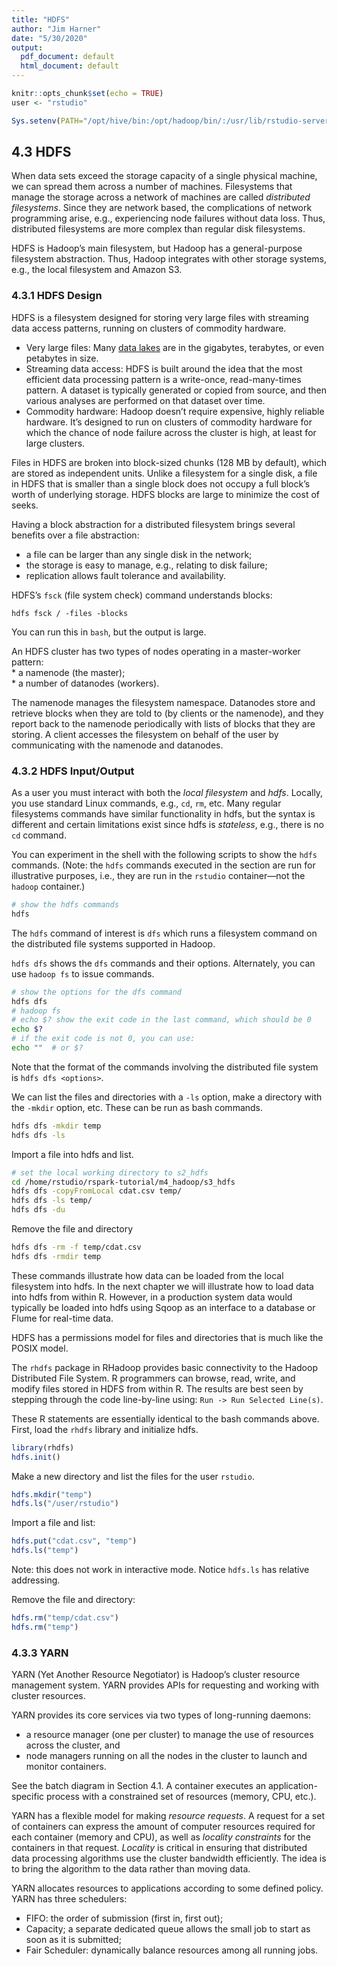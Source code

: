 ```yaml
---
title: "HDFS"
author: "Jim Harner"
date: "5/30/2020"
output:
  pdf_document: default
  html_document: default
---
```


```r
knitr::opts_chunk$set(echo = TRUE)
user <- "rstudio"

Sys.setenv(PATH="/opt/hive/bin:/opt/hadoop/bin/:/usr/lib/rstudio-server/bin:/usr/local/sbin:/usr/local/bin:/usr/sbin:/usr/bin:/sbin:/bin")
```

## 4.3 HDFS

When data sets exceed the storage capacity of a single physical machine, we can spread them across a number of machines. Filesystems that manage the storage across a network of machines are called *distributed filesystems*. Since they are network based, the complications of network programming arise, e.g., experiencing node failures without data loss. Thus, distributed filesystems are more complex than regular disk filesystems.

HDFS is Hadoop’s main filesystem, but Hadoop has a general-purpose filesystem abstraction. Thus, Hadoop integrates with other storage systems, e.g., the local filesystem and Amazon S3.

### 4.3.1 HDFS Design

HDFS is a filesystem designed for storing very large files with streaming data access patterns, running on clusters of commodity hardware.  

* Very large files: Many [data lakes](https://en.wikipedia.org/wiki/Data_lake) are in the gigabytes, terabytes, or even petabytes in size.  
* Streaming data access: HDFS is built around the idea that the most efficient data processing pattern is a write-once, read-many-times pattern. A dataset is typically generated or copied from source, and then various analyses are performed on that dataset over time.  
* Commodity hardware: Hadoop doesn’t require expensive, highly reliable hardware. It’s designed to run on clusters of commodity hardware for which the chance of node failure across the cluster is high, at least for large clusters.

Files in HDFS are broken into block-sized chunks (128 MB by default), which are stored as independent units. Unlike a filesystem for a single disk, a file in HDFS that is smaller than a single block does not occupy a full block’s worth of underlying storage. HDFS blocks are large to minimize the cost of seeks. 

Having a block abstraction for a distributed filesystem brings several benefits over a file abstraction:  

* a file can be larger than any single disk in the network;
* the storage is easy to manage, e.g., relating to disk failure;  
* replication allows fault tolerance and availability.  

HDFS’s `fsck` (file system check) command understands blocks:
```
hdfs fsck / -files -blocks
```
You can run this in `bash`, but the output is large.

An HDFS cluster has two types of nodes operating in a master-worker pattern:  
* a namenode (the master);  
* a number of datanodes (workers).  

The namenode manages the filesystem namespace. Datanodes store and retrieve blocks when they are told to (by clients or the namenode), and they report back to the namenode periodically with lists of blocks that they are storing. A client accesses the filesystem on behalf of the user by communicating with the namenode and datanodes. 

### 4.3.2 HDFS Input/Output

As a user you must interact with both the *local filesystem* and *hdfs*. Locally, you use standard Linux commands, e.g., `cd`, `rm`, etc. Many regular filesystems commands have similar functionality in hdfs, but the syntax is different and certain limitations exist since hdfs is *stateless*, e.g., there is no `cd` command. 

You can experiment in the shell with the following scripts to show the `hdfs` commands. (Note: the `hdfs` commands executed in the section are run for illustrative purposes, i.e., they are run in the `rstudio` container---not the `hadoop` container.)
```bash
# show the hdfs commands
hdfs
```
The `hdfs` command of interest is `dfs` which runs a filesystem command on the distributed file systems supported in Hadoop.

`hdfs dfs` shows the `dfs` commands and their options. Alternately, you can use `hadoop fs` to issue commands.
```bash
# show the options for the dfs command
hdfs dfs 
# hadoop fs
# echo $? show the exit code in the last command, which should be 0
echo $?
# if the exit code is not 0, you can use:
echo ""  # or $?
```
Note that the format of the commands involving the distributed file system is `hdfs dfs <options>`.

We can list the files and directories with a `-ls` option, make a directory with the `-mkdir` option, etc. These can be run as bash commands.
```bash
hdfs dfs -mkdir temp
hdfs dfs -ls
```
Import a file into hdfs and list.
```bash
# set the local working directory to s2_hdfs
cd /home/rstudio/rspark-tutorial/m4_hadoop/s3_hdfs
hdfs dfs -copyFromLocal cdat.csv temp/
hdfs dfs -ls temp/
hdfs dfs -du
```
Remove the file and directory
```bash
hdfs dfs -rm -f temp/cdat.csv
hdfs dfs -rmdir temp
```
These commands illustrate how data can be loaded from the local filesystem into hdfs. In the next chapter we will illustrate how to load data into hdfs from within R. However, in a production system data would typically be loaded into hdfs using Sqoop as an interface to a database or Flume for real-time data.

HDFS has a permissions model for files and directories that is much like the POSIX model.

The `rhdfs` package in RHadoop provides basic connectivity to the Hadoop Distributed File System. R programmers can browse, read, write, and modify files stored in HDFS from within R. The results are best seen by stepping through the code line-by-line using: `Run -> Run Selected Line(s)`.

These R statements are essentially identical to the bash commands above. First, load the `rhdfs` library and initialize hdfs.
```r
library(rhdfs)
hdfs.init()
```
Make a new directory and list the files for the user `rstudio`.
```r
hdfs.mkdir("temp")
hdfs.ls("/user/rstudio")
```
Import a file and list:
```r
hdfs.put("cdat.csv", "temp")
hdfs.ls("temp")
```
Note: this does not work in interactive mode. Notice `hdfs.ls` has relative addressing.

Remove the file and directory:
```r
hdfs.rm("temp/cdat.csv")
hdfs.rm("temp")
```

### 4.3.3 YARN

YARN (Yet Another Resource Negotiator) is Hadoop’s cluster resource management system. YARN provides APIs for requesting and working with cluster resources.

YARN provides its core services via two types of long-running daemons:  

* a resource manager (one per cluster) to manage the use of resources across the cluster, and  
* node managers running on all the nodes in the cluster to launch and monitor containers.

See the batch diagram in Section 4.1. A container executes an application-specific process with a constrained set of resources (memory, CPU, etc.). 

YARN has a flexible model for making *resource requests*. A request for a set of containers can express the amount of computer resources required for each container (memory and CPU), as well as *locality constraints* for the containers in that request. *Locality* is critical in ensuring that distributed data processing algorithms use the cluster bandwidth efficiently. The idea is to bring the algorithm to the data rather than moving data.

YARN allocates resources to applications according to some defined policy. YARN has three schedulers:  

* FIFO: the order of submission (first in, first out);  
* Capacity; a separate dedicated queue allows the small job to start as soon as it is submitted;  
* Fair Scheduler: dynamically balance resources among all running jobs.
